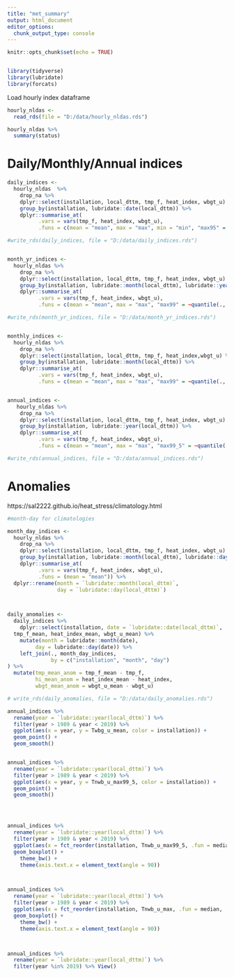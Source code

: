 ```yaml
---
title: "met_summary"
output: html_document
editor_options: 
  chunk_output_type: console
---
```


```r
knitr::opts_chunk$set(echo = TRUE)


library(tidyverse)
library(lubridate)
library(forcats)

```


Load hourly index dataframe 

```r

hourly_nldas <-
  read_rds(file = "D:/data/hourly_nldas.rds")

hourly_nldas %>% 
  summary(status)

```




# Daily/Monthly/Annual indices

```r

daily_indices <-
  hourly_nldas  %>%
    drop_na %>%
    dplyr::select(installation, local_dttm, tmp_f, heat_index, wbgt_u) %>% 
    group_by(installation, lubridate::date(local_dttm)) %>%
    dplyr::summarise_at(
          .vars = vars(tmp_f, heat_index, wbgt_u),
          .funs = c(mean = "mean", max = "max", min = "min", "max95" = ~quantile(., probs = 0.95)))

#write_rds(daily_indices, file = "D:/data/daily_indices.rds")


month_yr_indices <-
  hourly_nldas %>%
    drop_na %>%
    dplyr::select(installation, local_dttm, tmp_f, heat_index, wbgt_u) %>% 
    group_by(installation, lubridate::month(local_dttm), lubridate::year(local_dttm)) %>%
    dplyr::summarise_at(
          .vars = vars(tmp_f, heat_index, wbgt_u),
          .funs = c(mean = "mean", max = "max", "max99" = ~quantile(., probs = 0.99)))

#write_rds(month_yr_indices, file = "D:/data/month_yr_indices.rds")


monthly_indices <-
  hourly_nldas %>%
    drop_na %>%
    dplyr::select(installation, local_dttm, tmp_f, heat_index,wbgt_u) %>% 
    group_by(installation, lubridate::month(local_dttm)) %>%
    dplyr::summarise_at(
          .vars = vars(tmp_f, heat_index, wbgt_u),
          .funs = c(mean = "mean", max = "max", "max99" = ~quantile(., probs = 0.99))) 


annual_indices <-
   hourly_nldas %>%
    drop_na %>%
    dplyr::select(installation, local_dttm, tmp_f, heat_index, wbgt_u) %>% 
    group_by(installation, lubridate::year(local_dttm)) %>%
    dplyr::summarise_at(
          .vars = vars(tmp_f, heat_index, wbgt_u),
          .funs = c(mean = "mean", max = "max", "max99_5" = ~quantile(., probs = 0.995))) 

#write_rds(annual_indices, file = "D:/data/annual_indices.rds")
```


# Anomalies
https://sal2222.github.io/heat_stress/climatology.html



```r

#month-day for climatologies

month_day_indices <-
  hourly_nldas %>%
    drop_na %>%
    dplyr::select(installation, local_dttm, tmp_f, heat_index, wbgt_u) %>% 
    group_by(installation, lubridate::month(local_dttm), lubridate::day(local_dttm)) %>%
    dplyr::summarise_at(
          .vars = vars(tmp_f, heat_index, wbgt_u),
          .funs = (mean = "mean")) %>% 
  dplyr::rename(month = `lubridate::month(local_dttm)`,
                day = `lubridate::day(local_dttm)`)



daily_anomalies <-
  daily_indices %>%
    dplyr::select(installation, date = `lubridate::date(local_dttm)`, 
  tmp_f_mean, heat_index_mean, wbgt_u_mean) %>%
    mutate(month = lubridate::month(date),
         day = lubridate::day(date)) %>% 
    left_join(., month_day_indices, 
              by = c("installation", "month", "day") 
) %>% 
  mutate(tmp_mean_anom = tmp_f_mean - tmp_f,
         hi_mean_anom = heat_index_mean - heat_index,
         wbgt_mean_anom = wbgt_u_mean - wbgt_u)

# write_rds(daily_anomalies, file = "D:/data/daily_anomalies.rds")


```


```r

annual_indices %>%
  rename(year = `lubridate::year(local_dttm)`) %>% 
  filter(year > 1989 & year < 2019) %>% 
  ggplot(aes(x = year, y = Twbg_u_mean, color = installation)) +
  geom_point() +
  geom_smooth()


annual_indices %>%
  rename(year = `lubridate::year(local_dttm)`) %>% 
  filter(year > 1989 & year < 2019) %>% 
  ggplot(aes(x = year, y = Tnwb_u_max99_5, color = installation)) +
  geom_point() +
  geom_smooth()




annual_indices %>%
  rename(year = `lubridate::year(local_dttm)`) %>% 
  filter(year > 1989 & year < 2019) %>% 
  ggplot(aes(x = fct_reorder(installation, Tnwb_u_max99_5, .fun = median, .desc = TRUE), y = Tnwb_u_max99_5)) +
  geom_boxplot() +
    theme_bw() +
    theme(axis.text.x = element_text(angle = 90))



annual_indices %>%
  rename(year = `lubridate::year(local_dttm)`) %>% 
  filter(year > 1989 & year < 2019) %>% 
  ggplot(aes(x = fct_reorder(installation, Tnwb_u_max, .fun = median, .desc = TRUE), y = Tnwb_u_max)) +
  geom_boxplot() +
    theme_bw() +
    theme(axis.text.x = element_text(angle = 90))



annual_indices %>% 
  rename(year = `lubridate::year(local_dttm)`) %>% 
  filter(year %in% 2019) %>% View()
  

```

